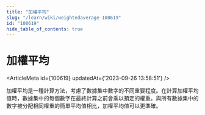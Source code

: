 ```yaml
---
title: "加權平均"
slug: "/learn/wiki/weightedaverage-100619"
id: "100619"
hide_table_of_contents: true
---
```



# 加權平均

<ArticleMeta id={100619} updatedAt={'2023-09-26 13:58:51'} />
<div className='border-solid border-b border-t-0 my-4 border-[var(--ifm-color-gray-300)]' />

加權平均是一種計算方法，考慮了數據集中數字的不同重要程度。在計算加權平均值時，數據集中的每個數字在最終計算之前會乘以預定的權重。與所有數據集中的數字被分配相同權重的簡單平均值相比，加權平均值可以更準確。
